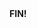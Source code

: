 
<Container>
  <SEO
    title="CSS, CSS-in-JS 그리고 CSS Pre-processor의 비교"
    description="emotion, styled-components 그리고 Sass, CSS의 비교"
    facebook={{
      image: 'https://dev1stud.io/20211012/losse.jpeg',
      url: 'https://dev1stud.io/O612/20211012',
      type: 'website',
    }}
  />
  <article className={styles['articlePage']}>
    <Article20211012 />
    <strong className={styles['articleFIN']}>FIN!</strong>
  </article>
  <aside><Profile /></aside>
</Container>
